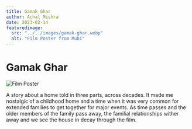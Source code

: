 ```yaml
---
title: Gamak Ghar
author: Achal Mishra
date: 2023-02-14
featuredimage:
  src: "../../images/gamak-ghar.webp"
  alt: "Film Poster from Mubi"
---
```


# Gamak Ghar

![Film Poster](../../images/gamak-ghar.webp)

A story about a home told in three parts, across decades. It made me nostalgic of a childhood home and a time when it was very common for extended families to get together for major events. As time passes and the older members of the family pass away, the familial relationships wither away and we see the house in decay through the film.

